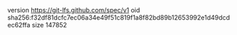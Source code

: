 version https://git-lfs.github.com/spec/v1
oid sha256:f32df81dcfc7ec06a34e49f51c819f1a8f82bd89b12653992e1d49dcdec62ffa
size 147852
